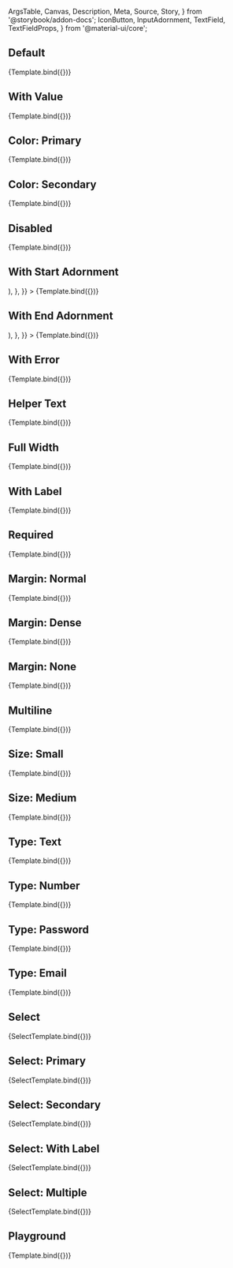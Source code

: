 <!-- @prettier -->

  ArgsTable,
  Canvas,
  Description,
  Meta,
  Source,
  Story,
} from '@storybook/addon-docs';
  IconButton,
  InputAdornment,
  TextField,
  TextFieldProps,
} from '@material-ui/core';



<Meta argTypes={argTypes} component={TextField} title="Material UI/TextField" />

<Description of={TextField} />

## Default

<Canvas>
  <Story name="Default" args={{}}>
    {Template.bind({})}
  </Story>
</Canvas>

## With Value

<Canvas>
  <Story
    name="With Value"
    args={{
      value: 'Some Value',
    }}
  >
    {Template.bind({})}
  </Story>
</Canvas>

## Color: Primary

<Canvas>
  <Story
    name="Color: Primary"
    args={{
      color: 'primary',
    }}
  >
    {Template.bind({})}
  </Story>
</Canvas>

## Color: Secondary

<Canvas>
  <Story
    name="Color: Secondary"
    args={{
      color: 'secondary',
    }}
  >
    {Template.bind({})}
  </Story>
</Canvas>

## Disabled

<Canvas>
  <Story
    name="Disabled"
    args={{
      disabled: true,
    }}
  >
    {Template.bind({})}
  </Story>
</Canvas>

## With Start Adornment

<Canvas>
  <Story
    name="With Start Adornment"
    args={{
      InputProps: {
        startAdornment: (
          <InputAdornment position="start">
            <IconButton>
              <Plus />
            </IconButton>
          </InputAdornment>
        ),
      },
    }}
  >
    {Template.bind({})}
  </Story>
</Canvas>

## With End Adornment

<Canvas>
  <Story
    name="With End Adornment"
    args={{
      InputProps: {
        endAdornment: (
          <InputAdornment position="end">
            <IconButton>
              <Plus />
            </IconButton>
          </InputAdornment>
        ),
      },
    }}
  >
    {Template.bind({})}
  </Story>
</Canvas>

## With Error

<Canvas>
  <Story
    name="With Error"
    args={{
      error: true,
    }}
  >
    {Template.bind({})}
  </Story>
</Canvas>

## Helper Text

<Canvas>
  <Story
    name="Helper Text"
    args={{
      helperText: 'Helper text goes here.',
    }}
  >
    {Template.bind({})}
  </Story>
</Canvas>

## Full Width

<Canvas>
  <Story
    name="Full Width"
    args={{
      fullWidth: true,
    }}
  >
    {Template.bind({})}
  </Story>
</Canvas>

## With Label

<Canvas>
  <Story
    name="With Label"
    args={{
      label: 'Label Here',
    }}
  >
    {Template.bind({})}
  </Story>
</Canvas>

## Required

<Canvas>
  <Story
    name="Required"
    args={{
      label: 'Label Here',
      required: true,
    }}
  >
    {Template.bind({})}
  </Story>
</Canvas>

## Margin: Normal

<Canvas>
  <Story
    name="Margin: Normal"
    args={{
      margin: 'normal',
    }}
  >
    {Template.bind({})}
  </Story>
</Canvas>

## Margin: Dense

<Canvas>
  <Story
    name="Margin: Dense"
    args={{
      margin: 'dense',
    }}
  >
    {Template.bind({})}
  </Story>
</Canvas>

## Margin: None

<Canvas>
  <Story
    name="Margin: None"
    args={{
      margin: 'none',
    }}
  >
    {Template.bind({})}
  </Story>
</Canvas>

## Multiline

<Canvas>
  <Story
    name="Multiline"
    args={{
      fullWidth: true,
      maxRows: 5,
      multiline: true,
      rows: 3,
    }}
  >
    {Template.bind({})}
  </Story>
</Canvas>

## Size: Small

<Canvas>
  <Story
    name="Size: Small"
    args={{
      size: 'small',
    }}
  >
    {Template.bind({})}
  </Story>
</Canvas>

## Size: Medium

<Canvas>
  <Story
    name="Size: Medium"
    args={{
      size: 'medium',
    }}
  >
    {Template.bind({})}
  </Story>
</Canvas>

## Type: Text

<Canvas>
  <Story
    name="Type: Text"
    args={{
      type: 'text',
    }}
  >
    {Template.bind({})}
  </Story>
</Canvas>

## Type: Number

<Canvas>
  <Story
    name="Type: Number"
    args={{
      type: 'number',
    }}
  >
    {Template.bind({})}
  </Story>
</Canvas>

## Type: Password

<Canvas>
  <Story
    name="Type: Password"
    args={{
      type: 'password',
    }}
  >
    {Template.bind({})}
  </Story>
</Canvas>

## Type: Email

<Canvas>
  <Story
    name="Type: Email"
    args={{
      type: 'email',
    }}
  >
    {Template.bind({})}
  </Story>
</Canvas>

## Select

<Canvas>
  <Story
    name="Select"
    args={{
      select: true,
    }}
  >
    {SelectTemplate.bind({})}
  </Story>
</Canvas>

## Select: Primary

<Canvas>
  <Story
    name="Select: Primary"
    args={{
      color: 'primary',
      select: true,
    }}
  >
    {SelectTemplate.bind({})}
  </Story>
</Canvas>

## Select: Secondary

<Canvas>
  <Story
    name="Select: Secondary"
    args={{
      color: 'secondary',
      select: true,
    }}
  >
    {SelectTemplate.bind({})}
  </Story>
</Canvas>

## Select: With Label

<Canvas>
  <Story
    name="Select: With Label"
    args={{
      label: 'Label Here',
      select: true,
    }}
  >
    {SelectTemplate.bind({})}
  </Story>
</Canvas>

## Select: Multiple

<Canvas>
  <Story
    name="Select: Multiple"
    args={{
      select: true,
      SelectProps: {
        multiple: true,
      },
    }}
  >
    {SelectTemplate.bind({})}
  </Story>
</Canvas>

## Playground

<Canvas isColumn>
  <Source language="jsx" story="Playground" />
  <Story
    name="Playground"
    args={{
      label: 'Label Text Here',
      value: 'Field Value',
    }}
  >
    {Template.bind({})}
  </Story>
  <ArgsTable story="Playground" />
</Canvas>
